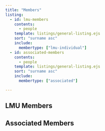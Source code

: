 ```yaml
---
title: "Members"
listing:
  - id: lmu-members
    contents: 
      - people
    template: listings/general-listing.ejs
    sort: "surname asc"
    include: 
      membertype: ["lmu-individual"]
  - id: associated-members
    contents: 
      - people
    template: listings/general-listing.ejs
    sort: "surname asc"
    include: 
      membertype: ["associated"]

---
```


## LMU Members

::: {#lmu-members}
:::

## Associated Members

::: {#associated-members}
:::
